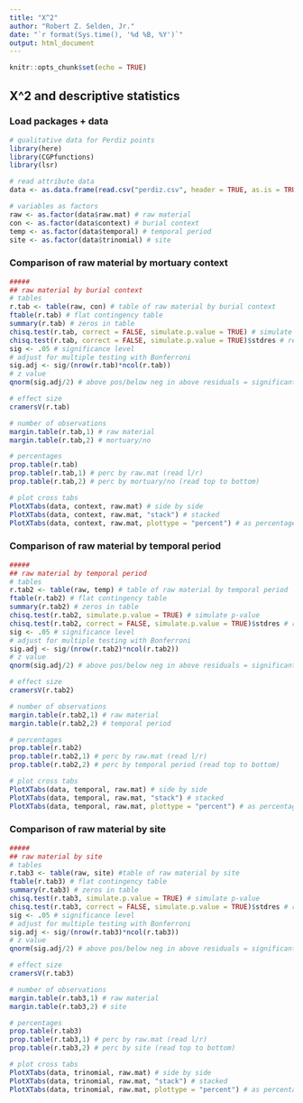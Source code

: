 ```yaml
---
title: "X^2"
author: "Robert Z. Selden, Jr."
date: "`r format(Sys.time(), '%d %B, %Y')`"
output: html_document
---
```


```r
knitr::opts_chunk$set(echo = TRUE)
```

## X^2 and descriptive statistics

### Load packages + data
```r
# qualitative data for Perdiz points
library(here)
library(CGPfunctions)
library(lsr)

# read attribute data
data <- as.data.frame(read.csv("perdiz.csv", header = TRUE, as.is = TRUE))

# variables as factors
raw <- as.factor(data$raw.mat) # raw material
con <- as.factor(data$context) # burial context
temp <- as.factor(data$temporal) # temporal period
site <- as.factor(data$trinomial) # site
```

### Comparison of raw material by mortuary context

```r
#####
## raw material by burial context
# tables
r.tab <- table(raw, con) # table of raw material by burial context
ftable(r.tab) # flat contingency table
summary(r.tab) # zeros in table
chisq.test(r.tab, correct = FALSE, simulate.p.value = TRUE) # simulate p-value
chisq.test(r.tab, correct = FALSE, simulate.p.value = TRUE)$stdres # residuals
sig <- .05 # significance level
# adjust for multiple testing with Bonferroni
sig.adj <- sig/(nrow(r.tab)*ncol(r.tab))
# z value
qnorm(sig.adj/2) # above pos/below neg in above residuals = significant

# effect size
cramersV(r.tab)

# number of observations
margin.table(r.tab,1) # raw material
margin.table(r.tab,2) # mortuary/no

# percentages
prop.table(r.tab)
prop.table(r.tab,1) # perc by raw.mat (read l/r)
prop.table(r.tab,2) # perc by mortuary/no (read top to bottom)

# plot cross tabs
PlotXTabs(data, context, raw.mat) # side by side
PlotXTabs(data, context, raw.mat, "stack") # stacked
PlotXTabs(data, context, raw.mat, plottype = "percent") # as percentages
```

### Comparison of raw material by temporal period

```r
#####
## raw material by temporal period
# tables
r.tab2 <- table(raw, temp) # table of raw material by temporal period
ftable(r.tab2) # flat contingency table
summary(r.tab2) # zeros in table
chisq.test(r.tab2, simulate.p.value = TRUE) # simulate p-value
chisq.test(r.tab2, correct = FALSE, simulate.p.value = TRUE)$stdres # residuals
sig <- .05 # significance level
# adjust for multiple testing with Bonferroni
sig.adj <- sig/(nrow(r.tab2)*ncol(r.tab2))
# z value
qnorm(sig.adj/2) # above pos/below neg in above residuals = significant

# effect size
cramersV(r.tab2)

# number of observations
margin.table(r.tab2,1) # raw material
margin.table(r.tab2,2) # temporal period

# percentages
prop.table(r.tab2)
prop.table(r.tab2,1) # perc by raw.mat (read l/r)
prop.table(r.tab2,2) # perc by temporal period (read top to bottom)

# plot cross tabs
PlotXTabs(data, temporal, raw.mat) # side by side
PlotXTabs(data, temporal, raw.mat, "stack") # stacked
PlotXTabs(data, temporal, raw.mat, plottype = "percent") # as percentages

```

### Comparison of raw material by site

```r
#####
## raw material by site
# tables
r.tab3 <- table(raw, site) #table of raw material by site
ftable(r.tab3) # flat contingency table
summary(r.tab3) # zeros in table
chisq.test(r.tab3, simulate.p.value = TRUE) # simulate p-value
chisq.test(r.tab3, correct = FALSE, simulate.p.value = TRUE)$stdres # residuals
sig <- .05 # significance level
# adjust for multiple testing with Bonferroni
sig.adj <- sig/(nrow(r.tab3)*ncol(r.tab3))
# z value
qnorm(sig.adj/2) # above pos/below neg in above residuals = significant

# effect size
cramersV(r.tab3)

# number of observations
margin.table(r.tab3,1) # raw material
margin.table(r.tab3,2) # site

# percentages
prop.table(r.tab3)
prop.table(r.tab3,1) # perc by raw.mat (read l/r)
prop.table(r.tab3,2) # perc by site (read top to bottom)

# plot cross tabs
PlotXTabs(data, trinomial, raw.mat) # side by side
PlotXTabs(data, trinomial, raw.mat, "stack") # stacked
PlotXTabs(data, trinomial, raw.mat, plottype = "percent") # as percentages
```
